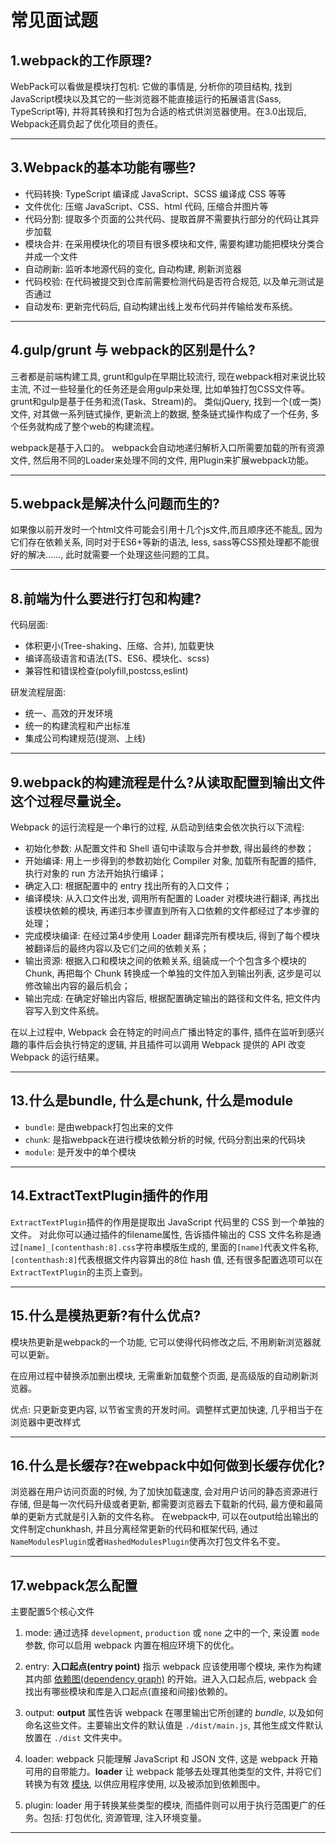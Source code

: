 # 常见面试题

## 1.webpack的工作原理?

WebPack可以看做是模块打包机: 它做的事情是, 分析你的项目结构, 找到JavaScript模块以及其它的一些浏览器不能直接运行的拓展语言(Sass, TypeScript等), 并将其转换和打包为合适的格式供浏览器使用。在3.0出现后, Webpack还肩负起了优化项目的责任。

---

## 3.Webpack的基本功能有哪些?

- 代码转换: TypeScript 编译成 JavaScript、SCSS 编译成 CSS 等等
- 文件优化: 压缩 JavaScript、CSS、html 代码, 压缩合并图片等
- 代码分割: 提取多个页面的公共代码、提取首屏不需要执行部分的代码让其异步加载
- 模块合并: 在采用模块化的项目有很多模块和文件, 需要构建功能把模块分类合并成一个文件
- 自动刷新: 监听本地源代码的变化, 自动构建, 刷新浏览器
- 代码校验: 在代码被提交到仓库前需要检测代码是否符合规范, 以及单元测试是否通过
- 自动发布: 更新完代码后, 自动构建出线上发布代码并传输给发布系统。

---

## 4.gulp/grunt 与 webpack的区别是什么?

三者都是前端构建工具, grunt和gulp在早期比较流行, 现在webpack相对来说比较主流, 不过一些轻量化的任务还是会用gulp来处理, 比如单独打包CSS文件等。
grunt和gulp是基于任务和流(Task、Stream)的。
类似jQuery, 找到一个(或一类)文件, 对其做一系列链式操作, 更新流上的数据,  整条链式操作构成了一个任务, 多个任务就构成了整个web的构建流程。

webpack是基于入口的。
webpack会自动地递归解析入口所需要加载的所有资源文件, 然后用不同的Loader来处理不同的文件, 用Plugin来扩展webpack功能。

---

## 5.webpack是解决什么问题而生的?

如果像以前开发时一个html文件可能会引用十几个js文件,而且顺序还不能乱, 因为它们存在依赖关系, 同时对于ES6+等新的语法, less, sass等CSS预处理都不能很好的解决……, 此时就需要一个处理这些问题的工具。

---

## 8.前端为什么要进行打包和构建?

代码层面: 

- 体积更小(Tree-shaking、压缩、合并), 加载更快
- 编译高级语言和语法(TS、ES6、模块化、scss)
- 兼容性和错误检查(polyfill,postcss,eslint)

研发流程层面: 

- 统一、高效的开发环境
- 统一的构建流程和产出标准
- 集成公司构建规范(提测、上线)

---

## 9.webpack的构建流程是什么?从读取配置到输出文件这个过程尽量说全。

Webpack 的运行流程是一个串行的过程, 从启动到结束会依次执行以下流程: 

- 初始化参数: 从配置文件和 Shell 语句中读取与合并参数, 得出最终的参数；
- 开始编译: 用上一步得到的参数初始化 Compiler 对象, 加载所有配置的插件, 执行对象的 run 方法开始执行编译；
- 确定入口: 根据配置中的 entry 找出所有的入口文件；
- 编译模块: 从入口文件出发, 调用所有配置的 Loader 对模块进行翻译, 再找出该模块依赖的模块, 再递归本步骤直到所有入口依赖的文件都经过了本步骤的处理；
- 完成模块编译: 在经过第4步使用 Loader 翻译完所有模块后, 得到了每个模块被翻译后的最终内容以及它们之间的依赖关系；
- 输出资源: 根据入口和模块之间的依赖关系, 组装成一个个包含多个模块的 Chunk, 再把每个 Chunk 转换成一个单独的文件加入到输出列表, 这步是可以修改输出内容的最后机会；
- 输出完成: 在确定好输出内容后, 根据配置确定输出的路径和文件名, 把文件内容写入到文件系统。

在以上过程中, Webpack 会在特定的时间点广播出特定的事件, 插件在监听到感兴趣的事件后会执行特定的逻辑, 并且插件可以调用 Webpack 提供的 API 改变 Webpack 的运行结果。

---

## 13.什么是bundle, 什么是chunk, 什么是module

- `bundle`: 是由webpack打包出来的文件
- `chunk`: 是指webpack在进行模块依赖分析的时候, 代码分割出来的代码块
- `module`: 是开发中的单个模块

---

## 14.ExtractTextPlugin插件的作用

`ExtractTextPlugin`插件的作用是提取出 JavaScript 代码里的 CSS 到一个单独的文件。
对此你可以通过插件的filename属性, 告诉插件输出的 CSS 文件名称是通过`[name]_[contenthash:8].css`字符串模版生成的, 里面的`[name]`代表文件名称, `[contenthash:8]`代表根据文件内容算出的8位 hash 值,  还有很多配置选项可以在`ExtractTextPlugin`的主页上查到。

---

## 15.什么是模热更新?有什么优点?

模块热更新是webpack的一个功能, 它可以使得代码修改之后, 不用刷新浏览器就可以更新。

在应用过程中替换添加删出模块, 无需重新加载整个页面, 是高级版的自动刷新浏览器。

优点: 只更新变更内容, 以节省宝贵的开发时间。调整样式更加快速, 几乎相当于在浏览器中更改样式

---

## 16.什么是长缓存?在webpack中如何做到长缓存优化?

浏览器在用户访问页面的时候, 为了加快加载速度, 会对用户访问的静态资源进行存储, 但是每一次代码升级或者更新, 都需要浏览器去下载新的代码, 最方便和最简单的更新方式就是引入新的文件名称。
在webpack中, 可以在output给出输出的文件制定chunkhash, 并且分离经常更新的代码和框架代码, 通过`NameModulesPlugin`或者`HashedModulesPlugin`使再次打包文件名不变。

---

## 17.webpack怎么配置

主要配置5个核心文件

1. mode: 通过选择 `development`, `production` 或 `none` 之中的一个, 来设置 `mode` 参数, 你可以启用 webpack 内置在相应环境下的优化。

2. entry: **入口起点(entry point)** 指示 webpack 应该使用哪个模块, 来作为构建其内部 [依赖图(dependency graph)](https://webpack.docschina.org/concepts/dependency-graph/) 的开始。进入入口起点后, webpack 会找出有哪些模块和库是入口起点(直接和间接)依赖的。

3. output: **output** 属性告诉 webpack 在哪里输出它所创建的 *bundle*, 以及如何命名这些文件。主要输出文件的默认值是 `./dist/main.js`, 其他生成文件默认放置在 `./dist` 文件夹中。

4. loader: webpack 只能理解 JavaScript 和 JSON 文件, 这是 webpack 开箱可用的自带能力。**loader** 让 webpack 能够去处理其他类型的文件, 并将它们转换为有效 [模块](https://webpack.docschina.org/concepts/modules), 以供应用程序使用, 以及被添加到依赖图中。

5. plugin: loader 用于转换某些类型的模块, 而插件则可以用于执行范围更广的任务。包括: 打包优化, 资源管理, 注入环境变量。

---
